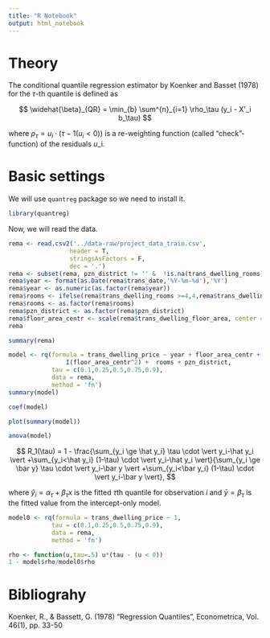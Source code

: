 ```yaml
---
title: "R Notebook"
output: html_notebook
---
```


# Theory
The conditional quantile regression estimator by Koenker and Basset (1978) for the $\tau$-th quantile is defined as
 
$$
\widehat{\beta}_{QR} = \min_{b} \sum^{n}_{i=1} \rho_\tau (y_i - X'_i b_\tau)
$$

where $\rho_\tau = u_i\cdot (\tau - 1(u_i<0))$ is a re-weighting function (called "check"-function) of the residuals $u$_i.

# Basic settings 

We will use `quantreg` package so we need to install it. 

```r
library(quantreg)
```

Now, we will read the data.


```r
rema <- read.csv2('../data-raw/project_data_train.csv', 
                 header = T, 
                 stringsAsFactors = F, 
                 dec = '.')
rema <- subset(rema, pzn_district != '' &  !is.na(trans_dwelling_rooms) & !is.na(trans_dwelling_floor_area))
rema$year <- format(as.Date(rema$trans_date,'%Y-%m-%d'),'%Y')
rema$year <- as.numeric(as.factor(rema$year))
rema$rooms <- ifelse(rema$trans_dwelling_rooms >=4,4,rema$trans_dwelling_rooms)
rema$rooms <- as.factor(rema$rooms)
rema$pzn_district <- as.factor(rema$pzn_district)
rema$floor_area_centr <- scale(rema$trans_dwelling_floor_area, center = T, scale = F)
rema
```

```r
summary(rema)
```



```r
model <- rq(formula = trans_dwelling_price ~ year + floor_area_centr + 
                I(floor_area_centr^2) +  rooms + pzn_district,
            tau = c(0.1,0.25,0.5,0.75,0.9),
            data = rema,
            method = 'fn')
summary(model)
```

```r
coef(model)
```

```r
plot(summary(model))
```

```r
anova(model)
```

$$
R_1(\tau) = 1 - \frac{\sum_{y_i \ge \hat y_i} \tau \cdot \vert y_i-\hat y_i \vert +\sum_{y_i<\hat y_i} (1-\tau) \cdot \vert y_i-\hat y_i \vert}{\sum_{y_i \ge \bar y} \tau \cdot \vert y_i-\bar y \vert +\sum_{y_i<\bar y_i} (1-\tau) \cdot \vert y_i-\bar y \vert},
$$

where $\hat y_i =\alpha_{\tau}+\beta_{\tau}x$ is the fitted $\tau$th quantile for observation $i$ and $\bar{y}=\beta_{\tau}$ is the fitted value from the intercept-only model.

```r
model0 <- rq(formula = trans_dwelling_price ~ 1,
            tau = c(0.1,0.25,0.5,0.75,0.9),
            data = rema,
            method = 'fn')
```

```r
rho <- function(u,tau=.5) u*(tau - (u < 0))
1 - model$rho/model0$rho
```



# Bibliograhy

Koenker, R., & Bassett, G. (1978) "Regression Quantiles", Econometrica, Vol. 46(1), pp. 33-50


